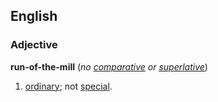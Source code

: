 ==English==
===Adjective===
'''run-of-the-mill''' (''no [[comparative]] or [[superlative]]'')

#{{idiom}} [[ordinary]]; not [[special]].